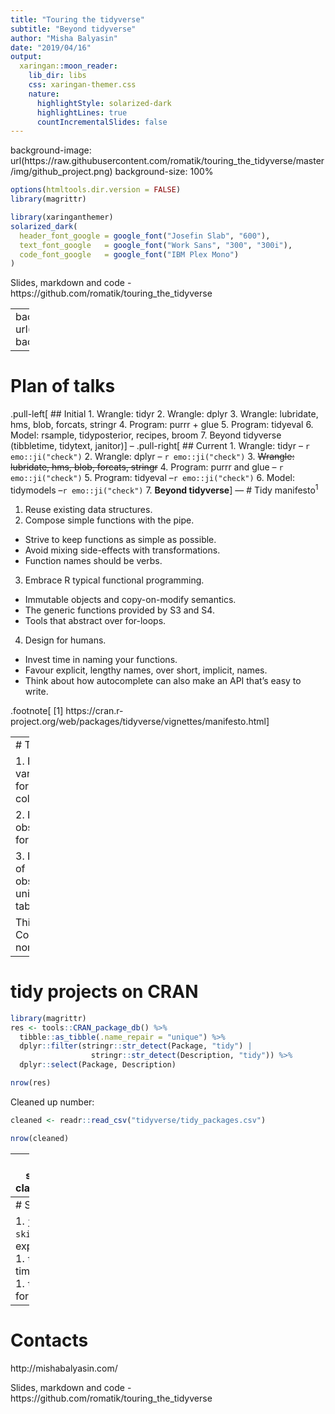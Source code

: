 ```yaml
---
title: "Touring the tidyverse"
subtitle: "Beyond tidyverse"
author: "Misha Balyasin"
date: "2019/04/16"
output:
  xaringan::moon_reader:
    lib_dir: libs
    css: xaringan-themer.css
    nature:
      highlightStyle: solarized-dark
      highlightLines: true
      countIncrementalSlides: false  
---
```

background-image: url(https://raw.githubusercontent.com/romatik/touring_the_tidyverse/master/img/github_project.png)
background-size: 100%

```r
options(htmltools.dir.version = FALSE)
library(magrittr)
```
```r
library(xaringanthemer)
solarized_dark(
  header_font_google = google_font("Josefin Slab", "600"),
  text_font_google   = google_font("Work Sans", "300", "300i"),
  code_font_google   = google_font("IBM Plex Mono")
)
```
Slides, markdown and code - https://github.com/romatik/touring_the_tidyverse


---
background-image: url(https://raw.githubusercontent.com/romatik/touring_the_tidyverse/master/img/tidyverse.png)
background-size: 100%

---

# Plan of talks

.pull-left[
## Initial
1. Wrangle: tidyr
2. Wrangle: dplyr
3. Wrangle: lubridate, hms, blob, forcats, stringr
4. Program: purrr + glue
5. Program: tidyeval 
6. Model: rsample, tidyposterior, recipes, broom
7. Beyond tidyverse (tibbletime, tidytext, janitor)
]
--
.pull-right[
## Current
1. Wrangle: tidyr -- `r emo::ji("check")`
2. Wrangle: dplyr -- `r emo::ji("check")`
3. ~~Wrangle: lubridate, hms, blob, forcats, stringr~~
4. Program: purrr and glue -- `r emo::ji("check")`
5. Program: tidyeval --`r emo::ji("check")`
6. Model: tidymodels --`r emo::ji("check")`
7. **Beyond tidyverse**
]
---
# Tidy manifesto<sup>1</sup>

1. Reuse existing data structures.
2. Compose simple functions with the pipe.
  - Strive to keep functions as simple as possible.
  - Avoid mixing side-effects with transformations.
  - Function names should be verbs.
3. Embrace R typical functional programming.
  - Immutable objects and copy-on-modify semantics.
  - The generic functions provided by S3 and S4. 
  - Tools that abstract over for-loops.
4. Design for humans.
  - Invest time in naming your functions.
  - Favour explicit, lengthy names, over short, implicit, names.
  - Think about how autocomplete can also make an API that’s easy to write.

.footnote[
[1] https://cran.r-project.org/web/packages/tidyverse/vignettes/manifesto.html
]

---
# Tidy data

1. Each variable forms a column.

2. Each observation forms a row.

3. Each type of observational unit forms a table.

This is Codd's 3rd normal form.

---

# tidy projects on CRAN

```r
library(magrittr)
res <- tools::CRAN_package_db() %>%
  tibble::as_tibble(.name_repair = "unique") %>%
  dplyr::filter(stringr::str_detect(Package, "tidy") | 
                  stringr::str_detect(Description, "tidy")) %>%
  dplyr::select(Package, Description)

nrow(res)
```
Cleaned up number:

```r
cleaned <- readr::read_csv("tidyverse/tidy_packages.csv")

nrow(cleaned)
```

---
# Very scientific classification

```r
dplyr::count(cleaned, area, sort = TRUE)  %>%
  dplyr::filter(n > 2) %>%
  gt::gt() 
```

---
# Spotlight

1. `janitor` + `skimr` for data exploration.
1. `tsiblle` for time-series.
1. `tidytext` for NLP.

---
# Contacts

http://mishabalyasin.com/

Slides, markdown and code - https://github.com/romatik/touring_the_tidyverse
